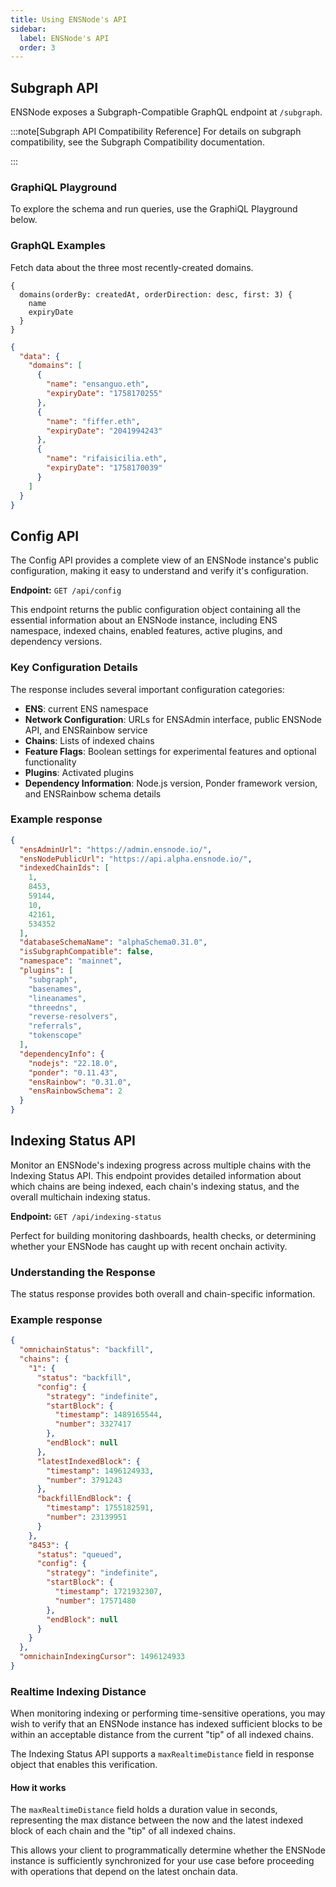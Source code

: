 ```yaml
---
title: Using ENSNode's API
sidebar:
  label: ENSNode's API
  order: 3
---
```



## Subgraph API
ENSNode exposes a Subgraph-Compatible GraphQL endpoint at `/subgraph`.

:::note[Subgraph API Compatibility Reference]
For details on subgraph compatibility, see the Subgraph Compatibility documentation.

<LinkCard
  href="/docs/reference/subgraph-compatibility"
  title="Subgraph Compatibility"
/>
:::

### GraphiQL Playground

To explore the schema and run queries, use the GraphiQL Playground below.

<LinkCard
  href="https://api.alpha.ensnode.io/subgraph"
  title="Subgraph-compatible GraphiQL Playground"
/>

### GraphQL Examples

Fetch data about the three most recently-created domains.

```gql
{
  domains(orderBy: createdAt, orderDirection: desc, first: 3) {
    name
    expiryDate
  }
}
```

```json
{
  "data": {
    "domains": [
      {
        "name": "ensanguo.eth",
        "expiryDate": "1758170255"
      },
      {
        "name": "fiffer.eth",
        "expiryDate": "2041994243"
      },
      {
        "name": "rifaisicilia.eth",
        "expiryDate": "1758170039"
      }
    ]
  }
}
```

## Config API

The Config API provides a complete view of an ENSNode instance's public
configuration, making it easy to understand and verify it's configuration.

**Endpoint:** `GET /api/config`

This endpoint returns the public configuration object containing all
the essential information about an ENSNode instance,
including ENS namespace, indexed chains, enabled features, active plugins,
and dependency versions.

### Key Configuration Details

The response includes several important configuration categories:

- **ENS**: current ENS namespace
- **Network Configuration**: URLs for ENSAdmin interface, public ENSNode API,
  and ENSRainbow service
- **Chains**: Lists of indexed chains
- **Feature Flags**: Boolean settings for experimental features and optional
  functionality
- **Plugins**: Activated plugins
- **Dependency Information**: Node.js version, Ponder framework version, and
  ENSRainbow schema details

### Example response

```json
{
  "ensAdminUrl": "https://admin.ensnode.io/",
  "ensNodePublicUrl": "https://api.alpha.ensnode.io/",
  "indexedChainIds": [
    1,
    8453,
    59144,
    10,
    42161,
    534352
  ],
  "databaseSchemaName": "alphaSchema0.31.0",
  "isSubgraphCompatible": false,
  "namespace": "mainnet",
  "plugins": [
    "subgraph",
    "basenames",
    "lineanames",
    "threedns",
    "reverse-resolvers",
    "referrals",
    "tokenscope"
  ],
  "dependencyInfo": {
    "nodejs": "22.18.0",
    "ponder": "0.11.43",
    "ensRainbow": "0.31.0",
    "ensRainbowSchema": 2
  }
}
```

## Indexing Status API

Monitor an ENSNode's indexing progress across multiple chains with
the Indexing Status API. This endpoint provides detailed information
about which chains are being indexed, each chain's indexing status,
and the overall multichain indexing status.

**Endpoint:** `GET /api/indexing-status`

Perfect for building monitoring dashboards, health checks, or determining
whether your ENSNode has caught up with recent onchain activity.

### Understanding the Response

The status response provides both overall and chain-specific information.

### Example response

```json
{
  "omnichainStatus": "backfill",
  "chains": {
    "1": {
      "status": "backfill",
      "config": {
        "strategy": "indefinite",
        "startBlock": {
          "timestamp": 1489165544,
          "number": 3327417
        },
        "endBlock": null
      },
      "latestIndexedBlock": {
        "timestamp": 1496124933,
        "number": 3791243
      },
      "backfillEndBlock": {
        "timestamp": 1755182591,
        "number": 23139951
      }
    },
    "8453": {
      "status": "queued",
      "config": {
        "strategy": "indefinite",
        "startBlock": {
          "timestamp": 1721932307,
          "number": 17571480
        },
        "endBlock": null
      }
    }
  },
  "omnichainIndexingCursor": 1496124933
}
```

### Realtime Indexing Distance

When monitoring indexing or performing time-sensitive operations, you may wish to
verify that an ENSNode instance has indexed sufficient blocks to be within
an acceptable distance from the current "tip" of all indexed chains.

The Indexing Status API supports a `maxRealtimeDistance` field in response object
that enables this verification.

#### How it works

The `maxRealtimeDistance` field holds a duration value in seconds,
representing the max distance between the now and the latest indexed block of each chain and the "tip" of all indexed chains.

This allows your client to programmatically determine whether the ENSNode
instance is sufficiently synchronized for your use case before proceeding with
operations that depend on the latest onchain data.
